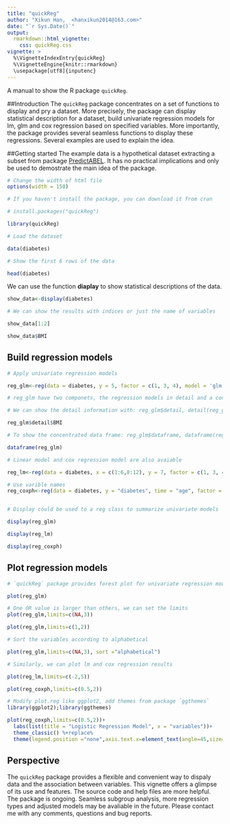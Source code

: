 ```yaml
---
title: "quickReg"
author: "Xikun Han,  <hanxikun2014@163.com>"
date: "`r Sys.Date()`"
output: 
  rmarkdown::html_vignette:
    css: quickReg.css
vignette: >
  %\VignetteIndexEntry{quickReg}
  %\VignetteEngine{knitr::rmarkdown}
  \usepackage[utf8]{inputenc}
---
```


A manual to show the R package `quickReg`.


##Introduction
The `quickReg` package concentrates on a set of functions to display and pry a dataset. More precisely, the package can display statistical description for a dataset, build univariate regression models for lm, glm and cox regression based on specified variables. More importantly, the package provides several seamless functions to display these regressions. Several examples are used to explain the idea.


##Getting started
The example data is a hypothetical dataset extracting a subset from package [PredictABEL](http://www.genabel.org/packages/PredictABEL). It has no practical implications and only be used to demostrate the main idea of the package.


```r
# Change the width of html file
options(width = 150)

```


```r

# If you haven't install the package, you can download it from cran

# install.packages("quickReg")

library(quickReg)

# Load the dataset

data(diabetes)

# Show the first 6 rows of the data

head(diabetes)

```

We can use  the function **diaplay** to show statistical descriptions of the data.

```r

show_data<-display(diabetes)

# We can show the results with indices or just the name of variables

show_data[1:2]

show_data$BMI

```



## Build regression models


```r

# Apply univariate regression models

reg_glm<-reg(data = diabetes, y = 5, factor = c(1, 3, 4), model = 'glm',detail_show=TRUE)

# reg_glm have two componets, the regression models in detail and a concentrated data frame

# We can show the detail information with: reg_glm$detail, detail(reg_glm)

reg_glm$detail$BMI

# To show the concentrated data frame: reg_glm$dataframe, dataframe(reg_glm)

dataframe(reg_glm)

# Linear model and cox regression model are also avaiable

reg_lm<-reg(data = diabetes, x = c(1:6,8:12), y = 7, factor = c(1, 3, 4), model = 'lm')

# Use varible names
reg_coxph<-reg(data = diabetes, y = "diabetes", time = "age", factor = c("sex", "smoking", "education"), model = 'coxph')


# Display could be used to a reg class to summarize univariate models

display(reg_glm)

display(reg_lm)

display(reg_coxph)

```




## Plot regression models


```r

# `quickReg` package provides forest plot for univariate regression models

plot(reg_glm)

# One OR value is larger than others, we can set the limits
plot(reg_glm,limits=c(NA,3))

plot(reg_glm,limits=c(1,2))

# Sort the variables according to alphabetical

plot(reg_glm,limits=c(NA,3), sort ="alphabetical")

# Similarly, we can plot lm and cox regression results

plot(reg_lm,limits=c(-2,5))

plot(reg_coxph,limits=c(0.5,2))

# Modify plot.reg like ggplot2, add themes from package `ggthemes` 
library(ggplot2);library(ggthemes)

plot(reg_coxph,limits=c(0.5,2))+
  labs(list(title = "Logistic Regression Model", x = "variables"))+
  theme_classic() %+replace% 
  theme(legend.position ="none",axis.text.x=element_text(angle=45,size=rel(1.5)))

```



## Perspective

The `quickReg` package provides a flexible and convenient way to dispaly data and the association between variables. This vignette offers a glimpse of its use and features. The source code and help files are more helpful. The package is ongoing. Seamless subgroup analysis, more regression types and  adjusted models may be avaliable in the future. Please contact me with any comments, questions and bug reports.


